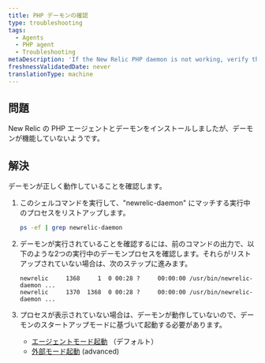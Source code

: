 ```yaml
---
title: PHP デーモンの確認
type: troubleshooting
tags:
  - Agents
  - PHP agent
  - Troubleshooting
metaDescription: 'If the New Relic PHP daemon is not working, verify the daemon is running.'
freshnessValidatedDate: never
translationType: machine
---
```


## 問題

New Relic の PHP エージェントとデーモンをインストールしましたが、デーモンが機能していないようです。

## 解決

デーモンが正しく動作していることを確認します。

1. このシェルコマンドを実行して、"newrelic-daemon" にマッチする実行中のプロセスをリストアップします。

   ```bash
   ps -ef | grep newrelic-daemon
   ```

2. デーモンが実行されていることを確認するには、前のコマンドの出力で、以下のような2つの実行中のデーモンプロセスを確認します。それらがリストアップされていない場合は、次のステップに進みます。

   ```console
   newrelic     1368     1  0 00:28 ?     00:00:00 /usr/bin/newrelic-daemon ...
   newrelic     1370  1368  0 00:28 ?     00:00:00 /usr/bin/newrelic-daemon ...
   ```

3. プロセスが表示されていない場合は、デーモンが動作していないので、デーモンのスタートアップモードに基づいて起動する必要があります。

   * [エージェントモード起動](/docs/agents/php-agent/advanced-installation/starting-php-daemon-advanced#daemon-external) （デフォルト）
   * [外部モード起動](/docs/agents/php-agent/advanced-installation/starting-php-daemon-advanced#daemon-autostart) (advanced)
